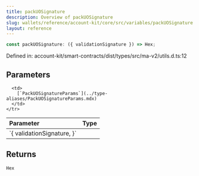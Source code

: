 ```yaml
---
title: packUOSignature
description: Overview of packUOSignature
slug: wallets/reference/account-kit/core/src/variables/packUOSignature
layout: reference
---
```


```ts
const packUOSignature: ({ validationSignature }) => Hex;
```

Defined in: account-kit/smart-contracts/dist/types/src/ma-v2/utils.d.ts:12

## Parameters

<table>
  <thead>
    <tr>
      <th align="left">Parameter</th>
      <th align="left">Type</th>
    </tr>
  </thead>

  <tbody>
    <tr>
      <td>
        `{ validationSignature, }`
      </td>

      <td>
        [`PackUOSignatureParams`](../type-aliases/PackUOSignatureParams.mdx)
      </td>
    </tr>

  </tbody>
</table>

## Returns

`Hex`
